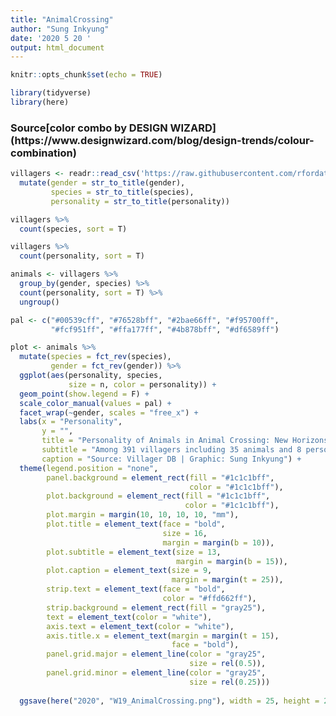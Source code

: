 ```yaml
---
title: "AnimalCrossing"
author: "Sung Inkyung"
date: '2020 5 20 '
output: html_document
---
```


```r
knitr::opts_chunk$set(echo = TRUE)
```

```r
library(tidyverse)
library(here)
```
### Source[color combo by DESIGN WIZARD] (https://www.designwizard.com/blog/design-trends/colour-combination)

```r
villagers <- readr::read_csv('https://raw.githubusercontent.com/rfordatascience/tidytuesday/master/data/2020/2020-05-05/villagers.csv') %>% 
  mutate(gender = str_to_title(gender),
         species = str_to_title(species),
         personality = str_to_title(personality))

```


```r
villagers %>% 
  count(species, sort = T)

villagers %>% 
  count(personality, sort = T)
```


```r
animals <- villagers %>% 
  group_by(gender, species) %>% 
  count(personality, sort = T) %>% 
  ungroup()
```

```r
pal <- c("#00539cff", "#76528bff", "#2bae66ff", "#f95700ff",
         "#fcf951ff", "#ffa177ff", "#4b878bff", "#df6589ff")

plot <- animals %>% 
  mutate(species = fct_rev(species),
         gender = fct_rev(gender)) %>% 
  ggplot(aes(personality, species, 
             size = n, color = personality)) +
  geom_point(show.legend = F) +
  scale_color_manual(values = pal) +
  facet_wrap(~gender, scales = "free_x") +
  labs(x = "Personality",
       y = "",
       title = "Personality of Animals in Animal Crossing: New Horizons by Nitendo",
       subtitle = "Among 391 villagers including 35 animals and 8 personalities in the 2020 life simulation video game,\nthe most frequent combo is a peppy rabbit and a lazy dog.",
       caption = "Source: Villager DB | Graphic: Sung Inkyung") +
  theme(legend.position = "none",
        panel.background = element_rect(fill = "#1c1c1bff", 
                                        color = "#1c1c1bff"),
        plot.background = element_rect(fill = "#1c1c1bff", 
                                       color = "#1c1c1bff"),
        plot.margin = margin(10, 10, 10, 10, "mm"),
        plot.title = element_text(face = "bold",
                                  size = 16,
                                  margin = margin(b = 10)),
        plot.subtitle = element_text(size = 13,
                                     margin = margin(b = 15)),
        plot.caption = element_text(size = 9,
                                    margin = margin(t = 25)),
        strip.text = element_text(face = "bold",
                                  color = "#ffd662ff"),
        strip.background = element_rect(fill = "gray25"),
        text = element_text(color = "white"),
        axis.text = element_text(color = "white"),
        axis.title.x = element_text(margin = margin(t = 15),
                                    face = "bold"),
        panel.grid.major = element_line(color = "gray25", 
                                        size = rel(0.5)),
        panel.grid.minor = element_line(color = "gray25", 
                                        size = rel(0.25)))
  
  ggsave(here("2020", "W19_AnimalCrossing.png"), width = 25, height = 23, units = "cm")
```

